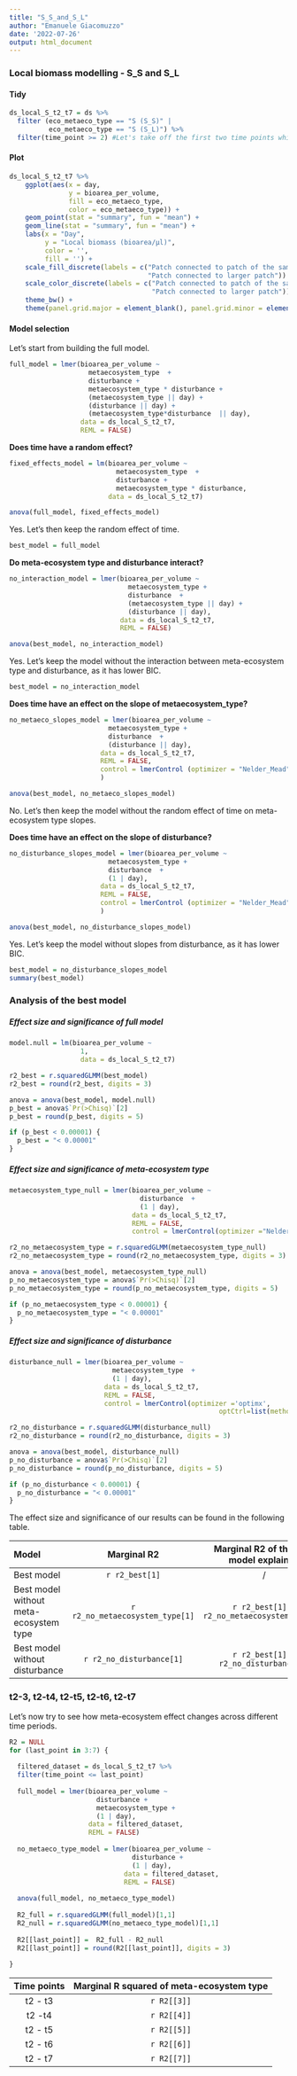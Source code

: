 ```yaml
---
title: "S_S_and_S_L"
author: "Emanuele Giacomuzzo"
date: '2022-07-26'
output: html_document
---
```


### Local biomass modelling - S_S and S_L

#### Tidy

```r
ds_local_S_t2_t7 = ds %>%
  filter (eco_metaeco_type == "S (S_S)" | 
          eco_metaeco_type == "S (S_L)") %>%
  filter(time_point >= 2) #Let's take off the first two time points which are before the first disturbance event.
```

#### Plot

```r
ds_local_S_t2_t7 %>%
    ggplot(aes(x = day,
               y = bioarea_per_volume,
               fill = eco_metaeco_type,
               color = eco_metaeco_type)) +
    geom_point(stat = "summary", fun = "mean") +
    geom_line(stat = "summary", fun = "mean") +
    labs(x = "Day", 
         y = "Local biomass (bioarea/µl)", 
         color = '', 
         fill = '') +
    scale_fill_discrete(labels = c("Patch connected to patch of the same size", 
                                   "Patch connected to larger patch")) +
    scale_color_discrete(labels = c("Patch connected to patch of the same size", 
                                    "Patch connected to larger patch")) +
    theme_bw() +
    theme(panel.grid.major = element_blank(), panel.grid.minor = element_blank())
```

#### Model selection

Let's start from building the full model.

```r
full_model = lmer(bioarea_per_volume ~ 
                    metaecosystem_type  + 
                    disturbance + 
                    metaecosystem_type * disturbance + 
                    (metaecosystem_type || day) + 
                    (disturbance || day) + 
                    (metaecosystem_type*disturbance  || day),
                  data = ds_local_S_t2_t7, 
                  REML = FALSE)
```

**Does time have a random effect?**

```r
fixed_effects_model = lm(bioarea_per_volume ~ 
                           metaecosystem_type  + 
                           disturbance +
                           metaecosystem_type * disturbance, 
                         data = ds_local_S_t2_t7)

anova(full_model, fixed_effects_model)
```

Yes. Let's then keep the random effect of time.

```r
best_model = full_model
```

**Do meta-ecosystem type and disturbance interact?**

```r
no_interaction_model = lmer(bioarea_per_volume ~ 
                              metaecosystem_type + 
                              disturbance  + 
                              (metaecosystem_type || day) + 
                              (disturbance || day), 
                            data = ds_local_S_t2_t7, 
                            REML = FALSE)

anova(best_model, no_interaction_model)
```

Yes. Let's keep the model without the interaction between meta-ecosystem type and disturbance, as it has lower BIC.

```r
best_model = no_interaction_model
```

**Does time have an effect on the slope of metaecosystem_type?**

```r
no_metaeco_slopes_model = lmer(bioarea_per_volume ~ 
                         metaecosystem_type + 
                         disturbance  + 
                         (disturbance || day), 
                       data = ds_local_S_t2_t7, 
                       REML = FALSE,
                       control = lmerControl (optimizer = "Nelder_Mead")
                       )

anova(best_model, no_metaeco_slopes_model)
```

No. Let's then keep the model without the random effect of time on meta-ecosystem type slopes.

**Does time have an effect on the slope of disturbance?**

```r
no_disturbance_slopes_model = lmer(bioarea_per_volume ~ 
                         metaecosystem_type + 
                         disturbance  + 
                         (1 | day), 
                       data = ds_local_S_t2_t7, 
                       REML = FALSE,
                       control = lmerControl (optimizer = "Nelder_Mead")
                       )

anova(best_model, no_disturbance_slopes_model)
```

Yes. Let's keep the model without slopes from disturbance, as it has lower BIC.

```r
best_model = no_disturbance_slopes_model
summary(best_model)
```

### Analysis of the best model

##### Effect size and significance of full model

```r
model.null = lm(bioarea_per_volume ~ 
                  1, 
                  data = ds_local_S_t2_t7)

r2_best = r.squaredGLMM(best_model)
r2_best = round(r2_best, digits = 3)

anova = anova(best_model, model.null)
p_best = anova$`Pr(>Chisq)`[2]
p_best = round(p_best, digits = 5)

if (p_best < 0.00001) {
  p_best = "< 0.00001"
}
```

##### Effect size and significance of meta-ecosystem type

```r
metaecosystem_type_null = lmer(bioarea_per_volume ~  
                                 disturbance  + 
                                 (1 | day),
                               data = ds_local_S_t2_t7, 
                               REML = FALSE, 
                               control = lmerControl(optimizer ="Nelder_Mead"))

r2_no_metaecosystem_type = r.squaredGLMM(metaecosystem_type_null)
r2_no_metaecosystem_type = round(r2_no_metaecosystem_type, digits = 3)

anova = anova(best_model, metaecosystem_type_null)
p_no_metaecosystem_type = anova$`Pr(>Chisq)`[2]
p_no_metaecosystem_type = round(p_no_metaecosystem_type, digits = 5)

if (p_no_metaecosystem_type < 0.00001) {
  p_no_metaecosystem_type = "< 0.00001"
}
```

##### Effect size and significance of disturbance

```r
disturbance_null = lmer(bioarea_per_volume ~ 
                          metaecosystem_type  + 
                          (1 | day), 
                        data = ds_local_S_t2_t7, 
                        REML = FALSE,
                        control = lmerControl(optimizer ='optimx', 
                                                     optCtrl=list(method='L-BFGS-B')))

r2_no_disturbance = r.squaredGLMM(disturbance_null)
r2_no_disturbance = round(r2_no_disturbance, digits = 3)

anova = anova(best_model, disturbance_null)
p_no_disturbance = anova$`Pr(>Chisq)`[2]
p_no_disturbance = round(p_no_disturbance, digits = 5)

if (p_no_disturbance < 0.00001) {
  p_no_disturbance = "< 0.00001"
}
```

The effect size and significance of our results can be found in the following table.

| Model                                  |           Marginal R2           |   Marginal R2 of the best model explained    |         Conditional R2          |  Conditional R2 of the best model explained  |           P-value           |
|:-----------|:----------:|:----------:|:----------:|:----------:|:----------:|
| Best model                             |         `r r2_best[1]`          |                      /                       |         `r r2_best[2]`          |                      /                       |         `r p_best`          |
| Best model without meta-ecosystem type | `r r2_no_metaecosystem_type[1]` | `r r2_best[1] - r2_no_metaecosystem_type[1]` | `r r2_no_metaecosystem_type[2]` | `r r2_best[2] - r2_no_metaecosystem_type[2]` | `r p_no_metaecosystem_type` |
| Best model without disturbance         |    `r r2_no_disturbance[1]`     |    `r r2_best[1] - r2_no_disturbance[1]`     |    `r r2_no_disturbance[2]`     |    `r r2_best[2] - r2_no_disturbance[2]`     |    `r p_no_disturbance`     |

### t2-3, t2-t4, t2-t5, t2-t6, t2-t7

Let's now try to see how meta-ecosystem effect changes across different time periods.

```r
R2 = NULL
for (last_point in 3:7) {
  
  filtered_dataset = ds_local_S_t2_t7 %>%
  filter(time_point <= last_point)
  
  full_model = lmer(bioarea_per_volume ~ 
                      disturbance +
                      metaecosystem_type + 
                      (1 | day),
                    data = filtered_dataset,
                    REML = FALSE)
  
  no_metaeco_type_model = lmer(bioarea_per_volume ~ 
                               disturbance +
                               (1 | day),
                             data = filtered_dataset,
                             REML = FALSE)
  
  anova(full_model, no_metaeco_type_model)
  
  R2_full = r.squaredGLMM(full_model)[1,1]
  R2_null = r.squaredGLMM(no_metaeco_type_model)[1,1]
  
  R2[[last_point]] =  R2_full - R2_null
  R2[[last_point]] = round(R2[[last_point]], digits = 3)
  
}
```

| Time points | Marginal R squared of meta-ecosystem type |
|:-----------:|:-----------------------------------------:|
|   t2 - t3   |                `r R2[[3]]`                |
|   t2 -t4    |                `r R2[[4]]`                |
|   t2 - t5   |                `r R2[[5]]`                |
|   t2 - t6   |                `r R2[[6]]`                |
|   t2 - t7   |                `r R2[[7]]`                |

